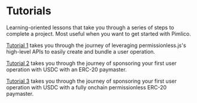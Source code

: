 
<VersionWarning version="0.2" />

# Tutorials

Learning-oriented lessons that take you through a series of steps to complete a project. Most useful when you want to get started with Pimlico.

[Tutorial 1](/permissionless/tutorial/tutorial-1) takes you through the journey of leveraging permissionless.js's high-level APIs to easily create and bundle a user operation.

[Tutorial 2](/permissionless/tutorial/tutorial-2) takes you through the journey of sponsoring your first user operation with USDC with an ERC-20 paymaster.

[Tutorial 3](/permissionless/tutorial/tutorial-3) takes you through the journey of sponsoring your first user operation with USDC with a fully onchain permissionless ERC-20 paymaster.
